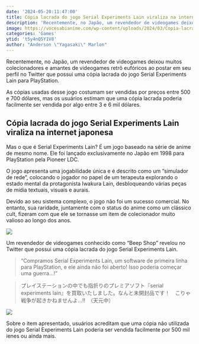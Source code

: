 ```yaml
---
date: '2024-05-20:11:47:00'
title: Cópia lacrada do jogo Serial Experiments Lain viraliza na internet japonesa
description: 'Recentemente, no Japão, um revendedor de videogames deixou muitos colecionadores e amantes de videogames retrô eufóricos ao postar em seu perfil no Twitter que possui uma cópia lacrada do jogo Serial Experiments Lain para PlayStation.'
image: https://vocesabianime.com/wp-content/uploads/2024/03/Copia-lacrada-do-jogo-Serial-Experiments-Lain-viraliza-na-internet-japonesa.jpg
categories: 'Games'
ytid: 't5y4nQ5Y1V8'
author: "Anderson \"Yagasaki\" Marlon"
---
```


Recentemente, no Japão, um revendedor de videogames deixou muitos colecionadores e amantes de videogames retrô eufóricos ao postar em seu perfil no Twitter que possui uma cópia lacrada do jogo Serial Experiments Lain para PlayStation.

As cópias usadas desse jogo costumam ser vendidas por preços entre 500 e 700 dólares, mas os usuários estimam que uma cópia lacrada poderia facilmente ser vendida por algo entre 3 e 6 mil dólares.

## Cópia lacrada do jogo Serial Experiments Lain viraliza na internet japonesa
Mas o que é Serial Experiments Lain? É um jogo baseado na série de anime de mesmo nome. Ele foi lançado exclusivamente no Japão em 1998 para PlayStation pela Pioneer LDC.

O jogo apresenta uma jogabilidade única e é descrito como um “simulador de rede”, colocando o jogador no papel de um terapeuta explorando o estado mental da protagonista Iwakura Lain, desbloqueando várias peças de mídia textuais, visuais e aurais.

Devido ao seu sistema complexo, o jogo não foi um sucesso comercial. No entanto, sua raridade, juntamente com o status do anime como um clássico cult, fizeram com que ele se tornasse um item de colecionador muito valioso ao longo dos anos.

![](https://vocesabianime.com/wp-content/uploads/2024/03/serial-experiments-lain.webp)

Um revendedor de videogames conhecido como “Beep Shop” revelou no Twitter que possui uma cópia lacrada do jogo Serial Experiments Lain.

> “Compramos Serial Experiments Lain, um software de primeira linha para PlayStation, e ele ainda não foi aberto! Isso poderia começar uma guerra…!”

> プレイステーションの中でも指折りのプレミアソフト『serial experiments lain』を買取いたしました。なんと未開封品です！　こりゃ戦争が起きかねませんよ…!!　（天元中）

![](https://pbs.twimg.com/media/GHPOOQYaAAAQBzy?format=jpg&name=medium)

Sobre o item apresentado, usuários acreditam que uma cópia não utilizada do jogo Serial Experiments Lain poderia ser vendida facilmente por 500 mil ienes ou ainda mais.
